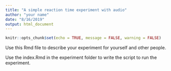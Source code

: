 ```yaml
---
title: "A simple reaction time experiment with audio"
author: "your name"
date: "8/16/2019"
output: html_document
---
```


```r
knitr::opts_chunk$set(echo = TRUE, message = FALSE, warning = FALSE)
```

Use this Rmd file to describe your experiment for yourself and other people.

Use the index.Rmd in the experiment folder to write the script to run the experiment.

